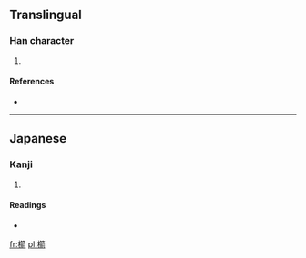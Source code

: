==Translingual==

===Han character===
{{Han char|rn=75|rad=木|as=15|sn=19|four=|canj=木竹廿弓 (DHTN)}}

# {{defn|Han|sort=木15}}

====References====
* {{Han ref|kx=0561.111|hdz=21314.051|uh=6AE4|ud=27364}}

----

==Japanese==

===Kanji===
{{ja-kanji|grade=|rs=木15}}

# {{defn|Japanese|sort=木15}}

====Readings====
* {{ja-readings|on=[[せん]] (sen)|kun=[[たも]] (tamo)}}

[[fr:櫤]]
[[pl:櫤]]